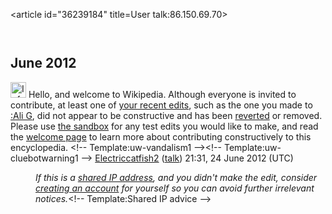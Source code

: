 <article id="36239184" title=User talk:86.150.69.70>
	<talkpage id="36239184" title="User talk:86.150.69.70">

== June 2012 ==
[[File:Information.svg|25px|alt=|link=]] Hello, and welcome to Wikipedia. Although everyone is invited to contribute, at least one of [[Special:Contributions/86.150.69.70|your recent edits]], such as the one you made to [[:Ali G]], did not appear to be constructive and has been [[Help:Reverting|reverted]] or removed. Please use [[Wikipedia:Sandbox|the sandbox]] for any test edits you would like to make, and read the [[Wikipedia:Welcoming committee/Welcome to Wikipedia|welcome page]] to learn more about contributing constructively to this encyclopedia. &lt;!-- Template:uw-vandalism1 --&gt;&lt;!-- Template:uw-cluebotwarning1 --&gt;  [[User:Electriccatfish2|Electriccatfish2]] ([[User talk:Electriccatfish2|talk]]) 21:31, 24 June 2012 (UTC)
:''If this is a [[open proxy|shared IP address]], and you didn't make the edit, consider [[Wikipedia:Why create an account?|creating an account]] for yourself so you can avoid further irrelevant notices.''&lt;!-- Template:Shared IP advice --&gt;
	</talkpage>
</article>